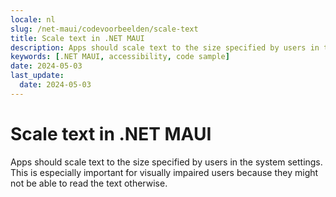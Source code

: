 ```yaml
---
locale: nl
slug: /net-maui/codevoorbeelden/scale-text
title: Scale text in .NET MAUI
description: Apps should scale text to the size specified by users in the system settings.
keywords: [.NET MAUI, accessibility, code sample]
date: 2024-05-03
last_update:
  date: 2024-05-03
---
```


# Scale text in .NET MAUI

Apps should scale text to the size specified by users in the system settings. This is especially important for visually impaired users because they might not be able to read the text otherwise.

<CodeSample id="text-scale" platform="net-maui" locale="en"/>
